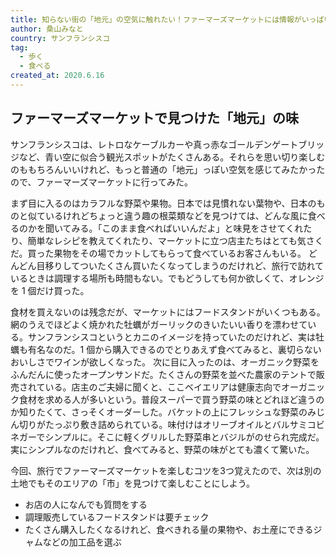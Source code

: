 ```yaml
---
title: 知らない街の「地元」の空気に触れたい！ファーマーズマーケットには情報がいっぱい
author: 桑山みなと
country: サンフランシスコ
tag:
  - 歩く
  - 食べる
created_at: 2020.6.16
---
```



## ファーマーズマーケットで見つけた「地元」の味

サンフランシスコは、レトロなケーブルカーや真っ赤なゴールデンゲートブリッジなど、青い空に似合う観光スポットがたくさんある。それらを思い切り楽しむのももちろんいいけれど、もっと普通の「地元」っぽい空気を感じてみたかったので、ファーマーズマーケットに行ってみた。

まず目に入るのはカラフルな野菜や果物。日本では見慣れない葉物や、日本のものと似ているけれどちょっと違う趣の根菜類などを見つけては、どんな風に食べるのかを聞いてみる。「このまま食べればいいんだよ」と味見をさせてくれたり、簡単なレシピを教えてくれたり、<Marker>マーケットに立つ店主たちはとても気さく</Marker>だ。買った果物をその場でカットしてもらって食べているお客さんもいる。
どんどん目移りしてついたくさん買いたくなってしまうのだけれど、旅行で訪れているときは調理する場所も時間もない。でもどうしても何か欲しくて、オレンジを 1 個だけ買った。

食材を買えないのは残念だが、マーケットにはフードスタンドがいくつもある。網のうえでほどよく焼かれた牡蠣がガーリックのきいたいい香りを漂わせている。サンフランシスコというとカニのイメージを持っていたのだけれど、実は牡蠣も有名なのだ。1 個から購入できるのでとりあえず食べてみると、裏切らないおいしさでワインが欲しくなった。
次に目に入ったのは、オーガニック野菜をふんだんに使ったオープンサンドだ。たくさんの野菜を並べた農家のテントで販売されている。店主のご夫婦に聞くと、<Marker>ここベイエリアは健康志向でオーガニック食材を求める人が多い</Marker>という。普段スーパーで買う野菜の味とどれほど違うのか知りたくて、さっそくオーダーした。バケットの上にフレッシュな野菜のみじん切りがたっぷり敷き詰められている。味付けはオリーブオイルとバルサミコビネガーでシンプルに。そこに軽くグリルした野菜串とバジルがのせられ完成だ。実にシンプルなのだけれど、食べてみると、<Marker>野菜の味がとても濃くて</Marker>驚いた。

今回、旅行で<Marker>ファーマーズマーケットを楽しむコツを3つ</Marker>覚えたので、次は別の土地でもそのエリアの「市」を見つけて楽しむことにしよう。

- お店の人になんでも質問をする
- 調理販売しているフードスタンドは要チェック
- たくさん購入したくなるけれど、食べきれる量の果物や、お土産にできるジャムなどの加工品を選ぶ